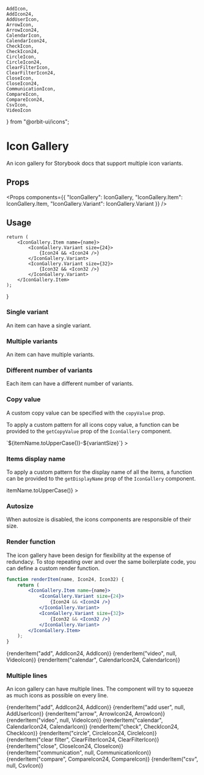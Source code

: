     AddIcon,
    AddIcon24,
    AddUserIcon,
    ArrowIcon,
    ArrowIcon24,
    CalendarIcon,
    CalendarIcon24,
    CheckIcon,
    CheckIcon24,
    CircleIcon,
    CircleIcon24,
    ClearFilterIcon,
    ClearFilterIcon24,
    CloseIcon,
    CloseIcon24,
    CommunicationIcon,
    CompareIcon,
    CompareIcon24,
    CsvIcon,
    VideoIcon
} from "@orbit-ui/icons";

<Meta title="Icon Gallery" />

<Anchor storyId="icon-gallery--single-variant" />

# Icon Gallery

An icon gallery for Storybook docs that support multiple icon variants.

## Props

<Props
    components={{
        "IconGallery": IconGallery,
        "IconGallery.Item": IconGallery.Item,
        "IconGallery.Variant": IconGallery.Variant
    }}
/>

## Usage

    return (
        <IconGallery.Item name={name}>
            <IconGallery.Variant size={24}>
                {Icon24 && <Icon24 />}
            </IconGallery.Variant>
            <IconGallery.Variant size={32}>
                {Icon32 && <Icon32 />}
            </IconGallery.Variant>
        </IconGallery.Item>
    );
}

### Single variant

An item can have a single variant.

<Preview>
    <Story name="single variant">
        <IconGallery>
            <IconGallery.Item name="add">
                <IconGallery.Variant size={24}>
                    <AddIcon24 />
                </IconGallery.Variant>
            </IconGallery.Item>
        </IconGallery>
    </Story>
</Preview>

### Multiple variants

An item can have multiple variants.

<Preview>
    <Story name="multiple variants">
        <IconGallery>
            <IconGallery.Item name="add">
                <IconGallery.Variant size={24}>
                    <AddIcon24 />
                </IconGallery.Variant>
                <IconGallery.Variant size={32}>
                    <AddIcon />
                </IconGallery.Variant>
            </IconGallery.Item>
        </IconGallery>
    </Story>
</Preview>

### Different number of variants

Each item can have a different number of variants.

<Preview>
    <Story name="different number of variants">
        <IconGallery>
            <IconGallery.Item name="add">
                <IconGallery.Variant size={24}>
                    <AddIcon24 />
                </IconGallery.Variant>
                <IconGallery.Variant size={32}>
                    <AddIcon />
                </IconGallery.Variant>
            </IconGallery.Item>
            <IconGallery.Item name="video">
                <IconGallery.Variant size={32}>
                    <VideoIcon />
                </IconGallery.Variant>
            </IconGallery.Item>
            <IconGallery.Item name="calendar">
                <IconGallery.Variant size={24}>
                    <CalendarIcon24 />
                </IconGallery.Variant>
                <IconGallery.Variant size={32}>
                    <CalendarIcon />
                </IconGallery.Variant>
            </IconGallery.Item>
            <IconGallery.Item name="check">
                <IconGallery.Variant size={24}>
                </IconGallery.Variant>
                <IconGallery.Variant size={32}>
                    <CheckIcon />
                </IconGallery.Variant>
            </IconGallery.Item>
        </IconGallery>
    </Story>
</Preview>

### Copy value

A custom copy value can be specified with the `copyValue` prop.

<Preview>
    <Story name="copy value">
        <IconGallery>
            <IconGallery.Item name="add">
                <IconGallery.Variant size={24} copyValue="AddIcon24">
                    <AddIcon24 />
                </IconGallery.Variant>
            </IconGallery.Item>
        </IconGallery>
    </Story>
</Preview>

To apply a custom pattern for all icons copy value, a function can be provided to the `getCopyValue` prop of the `IconGallery` component.

<Preview>
    <Story name="get copy value">
        <IconGallery
            getCopyValue={({ itemName, variantSize }) => `${itemName.toUpperCase()}-${variantSize}`}
        >
            <IconGallery.Item name="add">
                <IconGallery.Variant size={24}>
                    <AddIcon24 />
                </IconGallery.Variant>
            </IconGallery.Item>
        </IconGallery>
    </Story>
</Preview>

### Items display name

To apply a custom pattern for the display name of all the items, a function can be provided to the `getDisplayName` prop of the `IconGallery` component.

<Preview>
    <Story name="get display name">
        <IconGallery
            getDisplayName={({ itemName }) => itemName.toUpperCase()}
        >
            <IconGallery.Item name="add">
                <IconGallery.Variant size={24}>
                    <AddIcon24 />
                </IconGallery.Variant>
            </IconGallery.Item>
        </IconGallery>
    </Story>
</Preview>

### Autosize

When autosize is disabled, the icons components are responsible of their size.

<Preview>
    <Story name="autosize">
        <IconGallery autosize={false}>
            <IconGallery.Item name="add">
                <IconGallery.Variant size={24}>
                    <AddIcon24 style={{ width: "24px", height: "24px" }} />
                </IconGallery.Variant>
                <IconGallery.Variant size={32}>
                    <AddIcon style={{ width: "32px", height: "32px" }} />
                </IconGallery.Variant>
                <IconGallery.Variant size={48}>
                    <AddIcon style={{ width: "48px", height: "48px" }} />
                </IconGallery.Variant>
            </IconGallery.Item>
        </IconGallery>
    </Story>
</Preview>

### Render function

The icon gallery have been design for flexibility at the expense of redundacy. To stop repeating over and over the same boilerplate code, you can define a custom render function.

```jsx
function renderItem(name, Icon24, Icon32) {
    return (
        <IconGallery.Item name={name}>
            <IconGallery.Variant size={24}>
                {Icon24 && <Icon24 />}
            </IconGallery.Variant>
            <IconGallery.Variant size={32}>
                {Icon32 && <Icon32 />}
            </IconGallery.Variant>
        </IconGallery.Item>
    );
}
```

<Preview>
    <Story name="render function">
        <IconGallery>
            {renderItem("add", AddIcon24, AddIcon)}
            {renderItem("video", null, VideoIcon)}
            {renderItem("calendar", CalendarIcon24, CalendarIcon)}
        </IconGallery>
    </Story>
</Preview>

### Multiple lines

An icon gallery can have multiple lines. The component will try to squeeze as much icons as possible on every line.

<Preview>
    <Story name="multiple lines">
        <IconGallery>
            {renderItem("add", AddIcon24, AddIcon)}
            {renderItem("add user", null, AddUserIcon)}
            {renderItem("arrow", ArrowIcon24, ArrowIcon)}
            {renderItem("video", null, VideoIcon)}
            {renderItem("calendar", CalendarIcon24, CalendarIcon)}
            {renderItem("check", CheckIcon24, CheckIcon)}
            {renderItem("circle", CircleIcon24, CircleIcon)}
            {renderItem("clear filter", ClearFilterIcon24, ClearFilterIcon)}
            {renderItem("close", CloseIcon24, CloseIcon)}
            {renderItem("communication", null, CommunicationIcon)}
            {renderItem("compare", CompareIcon24, CompareIcon)}
            {renderItem("csv", null, CsvIcon)}
        </IconGallery>
    </Story>
</Preview>





